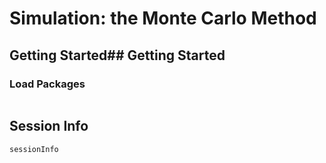 # Simulation: the Monte Carlo Method {#sec-simulation}

## Getting Started## Getting Started {#sec-simulationGettingStarted}

### Load Packages {#sec-simulationGettingStarted}

```r

```

::: {.content-visible when-format="html"}

## Session Info {#sec-simulationSessionInfo}

```r
sessionInfo
```

:::
